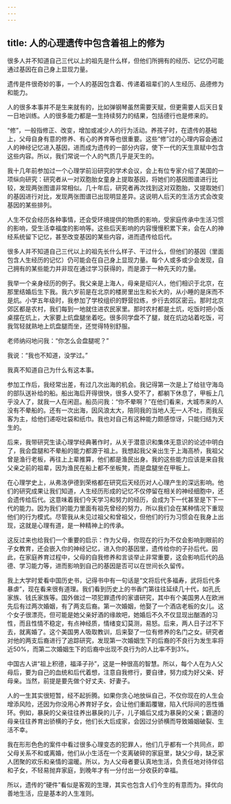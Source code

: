 ```yaml
---
---
---
```

title: 人的心理遗传中包含着祖上的修为
---




很多人并不知道自己三代以上的祖先是什么样，但他们所拥有的经历、记忆仍可能通过基因在自己身上显现力量。

遗传是件很奇妙的事，一个人的基因包含着、传递着祖辈们的人生经历、品德修为和能力。

人的很多本事并不是生来就有的，比如弹钢琴虽然需要天赋，但更需要人后天日复一日地训练。人的很多能力都是一生持续努力的结果，包括德行也是修来的。

“修”，一般指修正、改变，增加或减少人的行为活动。养孩子时，在遗传的基础上，父母自身有意的修养、有心的养育等也很重要。这些“修”过的心理内容会通过人的神经记忆进入基因，进而成为遗传的一部分内容，使下一代的天生禀赋中包含这些内容。所以，我们常说一个人的气质几乎是天生的。

我十几年前参加过一个心理学前沿研究的学术会议，会上有位专家介绍了美国的一项纵向研究：研究者从一对双胞胎女童身上提取基因，将她们的基因图谱进行比较，发现两张图谱非常相似。几十年后，研究者再次找到这对双胞胎，又提取她们的基因进行对比，发现两张图谱已出现明显差异。这说明人后天的生活方式会改变基因的某些排列。

人生不仅会经历各种事情，还会受环境提供的物质的影响，受家庭传承中生活习惯的影响，受生活幸福度的影响等。这些后天影响的内容慢慢积累下来，会在人的神经系统留下记忆，甚至改变基因的某些内容，进而遗传给后代。

很多人并不知道自己三代以上的祖先长什么样子、干过什么，但他们的基因（里面包含人生经历的记忆）仍可能会在自己身上显现力量。每个人或多或少会发现，自己拥有的某些能力并非现在通过学习获得的，而是源于一种先天的力量。

我举一个亲身经历的例子。我父亲是上海人，母亲是绍兴人，他们相识于北京，在那里结婚后生下我。我六岁前是在北京的楼房里出生和长大的，从小睡的是床而不是炕。小学五年级时，我参加了学校组织的野营拉练，步行去郊区密云。那时北京郊区都是农村，我们每到一地就住进农民家里。那时农村都是土炕，吃饭时把小饭桌摆在炕上，大家要上炕盘腿坐着吃。很多同学盘不了腿，就在炕边站着吃饭，可我驾轻就熟地上炕盘腿而坐，还觉得特别舒服。

老师纳闷地问我：“你怎么会盘腿呢？”

我说：“我也不知道，没学过。”

我真不知道自己为什么有这本事。

参加工作后，我经常出差，有过几次出海的机会。我记得第一次是上了给驻守海岛的部队送补给的船。船出海后开得很快，很多人受不了，都躺下休息了，甲板上几乎没人了，就我一人在闲逛。船员问我：“你不晕啊？”在他们看来，大城市来的人没有不晕船的。还有一次出海，因风浪太大，陪同我的当地人无一人不吐，而我反客为主，给他们递呕吐袋和纸巾。我也对自己有这种能力颇感惊讶，只能归结为天生的。

后来，我带研究生读心理学经典著作时，从关于潜意识和集体无意识的论述中明白了，我会盘腿和不晕船的能力都源于祖上。我想起我父亲出生于上海高桥，我祖父曾是渔行老板，再往上上辈推算，他们都是渔民出身。我的这些能力应该是来自我父亲之前的祖辈，因为渔民在船上都不坐板凳，而是盘腿坐在甲板上。

在心理学史上，从弗洛伊德到荣格都在研究后天经历对人心理产生的深远影响。他们的研究成果让我们知道，人生经历形成的记忆不仅停留在相关的神经细胞中，还会遗传给后代。这意味着我们今天学习和努力的经历，会成为下一代甚至是下下一代的能力。因为我们的能力里面有祖先曾经的努力，所以我们会在某种情况下重现他们的行为模式。尽管我从未见过祖父和曾祖父，但他们的行为习惯会在我身上出现，这就是心理有道，是一种精神上的传承。

这反过来也给我们一个重要的启示：作为父母，你现在的行为不仅会影响到眼前的子女教育，还会嵌入你的神经记忆，进入你的基因里，遗传给你的子孙后代。因此，在家庭养育过程中，父母的自我修养和言谈举止非常重要，这会影响后代的品德、学习能力等，进而影响到自己的基因是否可以在世间长久留传。

我上大学时爱看中国历史书，记得书中有一句话是“文将后代多福寿，武将后代多暴虐”，现在看来很有道理。我们看到历史上的书香门第往往延续几十代，如孔氏家族、钱氏家族等。国外做过一项犯罪遗传的家谱研究，其中有个美国男人在欧洲先后有过两次婚姻，有了两支后裔。第一次婚姻，他娶了一个酒店老板的女儿。这个女子很漂亮，但可能是她父亲好酒的缘故吧，她婚后不久不仅显现出酗酒的习性，而且性情不稳定，有点神经质，情绪变幻莫测，易怒。后来，两人日子过不下去，就离婚了。这个美国男人吸取教训，后来娶了一位有修养的名门之女。研究者对他的两支后裔进行了追踪研究，发现第一次婚姻生下的后裔的不良行为发生率将近50%，而第二次婚姻生下的后裔中出现不良行为的人比率不到3%。

中国古人讲“祖上积德，福泽子孙”，这是一种很高的智慧。所以，每个人在为人父母后，要为自己的血统和后代着想，注意自我修行，要自律，努力成为好父亲、好母亲。当然，前提是要先做个好丈夫、好妻子。

人的一生其实很短暂，经不起折腾。如果你贪心地放纵自己，不仅你现在的人生会增添风险，还因为你没用心养育好子女，会让他们重蹈覆辙，陷入代际间的恶性循环。例如，暴戾的父亲往往养出暴戾的儿子，儿子婚后又成为暴戾的父亲；霸道的母亲往往养育出骄横的子女，他们长大后成家，会因过分骄横而导致婚姻破裂、生活不幸。

我在形形色色的案件中看过很多心理变态的犯罪人，他们几乎都有一个共同点，即父母关系不和或离婚，他们从小生活在一个支离破碎的家庭里，缺父少母，缺乏家人团聚的欢乐和亲情的温暖。所以，为人父母者要认真地生活，负责任地对待伴侣和子女，不轻易抛弃家庭，到晚年才有一分付出一分收获的幸福。

所以，遗传的“硬件”看似是客观的生理，其实也包含人们今生的有意而为。择优向善地生活，应是基本的人生准则。